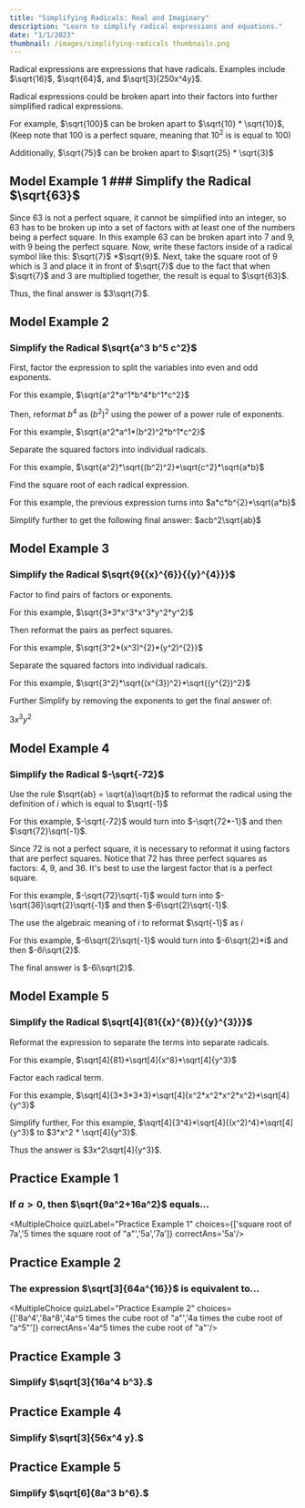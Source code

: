 ```yaml
---
title: "Simplifying Radicals: Real and Imaginary"
description: "Learn to simplify radical expressions and equations."
date: "1/1/2023"
thumbnail: /images/simplifying-radicals thumbnails.png
---
```

Radical expressions are expressions that have radicals. Examples include $\sqrt{16}$, $\sqrt{64}$, and $\sqrt[3]{250x^4y}$.

Radical expressions could be broken apart into their factors into further simplified radical expressions.

For example, $\sqrt{100}$ can be broken apart to $\sqrt{10} * \sqrt{10}$, (Keep note that 100 is a perfect square, meaning that $10^2$ is is equal to $100$)

Additionally, $\sqrt{75}$ can be broken apart to $\sqrt{25} * \sqrt{3}$

## Model Example 1                             ### Simplify the Radical $\sqrt{63}$

Since $63$ is not a perfect square, it cannot be simplified into an integer, so $63$ has to be broken up into a set of factors with at least one of the numbers being a perfect square. In this example $63$ can be broken apart into $7$ and $9$, with $9$ being the perfect square. Now, write these factors inside of a radical symbol like this: $\sqrt{7}$ *$\sqrt{9}$. Next, take the square root of $9$ which is $3$ and place it in front of $\sqrt{7}$ due to the fact that when $\sqrt{7}$ and $3$ are multiplied together, the result is equal to $\sqrt{63}$.

Thus, the final answer is $3\sqrt{7}$.

## Model Example 2

### Simplify the Radical $\sqrt{a^3 b^5 c^2}$

First, factor the expression to split the variables into even and odd exponents.

For this example, $\sqrt{a^2*a^1*b^4*b^1*c^2}$

Then, reformat $b^4$ as $(b^2)^{2}$ using the power of a power rule of exponents.

For this example, $\sqrt{a^2*a^1*(b^2)^2*b^1*c^2}$

Separate the squared factors into individual radicals.

For this example, $\sqrt{a^2}*\sqrt{(b^2)^2}*\sqrt{c^2}*\sqrt{a*b}$

Find the square root of each radical expression.

For this example, the previous expression turns into $a*c*b^{2}*\sqrt{a*b}$

Simplify further to get the following final answer: $acb^2\sqrt{ab}$

## Model Example 3

### Simplify the Radical $\sqrt{9{{x}^{6}}{{y}^{4}}}$

Factor to find pairs of factors or exponents.

For this example, $\sqrt{3*3*x^3*x^3*y^2*y^2}$

Then reformat the pairs as perfect squares.

For this example, $\sqrt{3^2*(x^3)^{2}*(y^2)^{2}}$

Separate the squared factors into individual radicals.

For this example, $\sqrt{3^2}*\sqrt{(x^{3})^2}*\sqrt{(y^{2})^2}$

Further Simplify by removing the exponents to get the final answer of:

$3x^3 y^2$

## Model Example 4

### Simplify the Radical $-\sqrt{-72}$

Use the rule $\sqrt{ab} = \sqrt{a}\sqrt{b}$ to reformat the radical using the definition of $i$ which is equal to $\sqrt{-1}$

For this example, $-\sqrt{-72}$ would turn into $-\sqrt{72*-1}$ and then $\sqrt{72}\sqrt{-1}$.

Since 72 is not a perfect square, it is necessary to reformat it using factors that are perfect squares. Notice that 72 has three perfect squares as factors: 4, 9, and 36. It's best to use the largest factor that is a perfect square.

For this example, $-\sqrt{72}\sqrt{-1}$ would turn into $-\sqrt{36}\sqrt{2}\sqrt{-1}$ and then $-6\sqrt{2}\sqrt{-1}$.

The use the algebraic meaning of $i$ to reformat $\sqrt{-1}$ as $i$

For this example, $-6\sqrt{2}\sqrt{-1}$ would turn into $-6\sqrt{2}*i$ and then $-6i\sqrt{2}$.

The final answer is $-6i\sqrt{2}$.

## Model Example 5

### Simplify the Radical $\sqrt[4]{81{{x}^{8}}{{y}^{3}}}$

Reformat the expression to separate the terms into separate radicals.

For this example, $\sqrt[4]{81}*\sqrt[4]{x^8}*\sqrt[4]{y^3}$

Factor each radical term.

For this example, $\sqrt[4]{3*3*3*3}*\sqrt[4]{x^2*x^2*x^2*x^2}*\sqrt[4]{y^3}$

Simplify further, For this example, $\sqrt[4]{3^4}*\sqrt[4]{(x^2)^4}*\sqrt[4]{y^3}$ to $3*x^2 * \sqrt[4]{y^3}$.

Thus the answer is $3x^2\sqrt[4]{y^3}$.

## Practice Example 1

### If $a > 0$, then $\sqrt{9a^2+16a^2}$ equals...

<DesmosCalc divID="zxcvzxvcv"/>

<MultipleChoice quizLabel="Practice Example 1" choices={['square root of 7a','5 times the square root of "a"','5a','7a']} correctAns='5a'/>                                                                                                                    

## Practice Example 2                                                          

### The expression $\sqrt[3]{64a^{16}}$ is equivalent to...

<DesmosCalc divID="cvnbnvnv"/>                                                          

<MultipleChoice quizLabel="Practice Example 2" choices={['8a^4','8a^8','4a^5 times the cube root of "a"','4a times the cube root of "a^5"']} correctAns='4a^5 times the cube root of "a"'/>

## Practice Example 3                                                          

### Simplify $\sqrt[3]{16a^4 b^3}.$                                                          

<DesmosCalc divID="sfasdsfdfd"/>                                                          

<ShortResponse quizLabel="Practice Example 3" regex="^(?=.*2)(?=.*a)(?=.*b)(?=.*2a).+" />                                                                                       

## Practice Example 4                                                          

### Simplify $\sqrt[3]{56x^4 y}.$                                                          

<DesmosCalc divID="jhgjjhgfhj"/>                                                          

<ShortResponse quizLabel="Practice Example 4" regex="^(?=.*2)(?=.*x)(?=.*7)(?=.*y).+" />                                                          

## Practice Example 5                                                           

### Simplify $\sqrt[6]{8a^3 b^6}.$                                                          

<DesmosCalc divID="545654546"/>                                                          

<ShortResponse quizLabel="Practice Example 5" regex="^(?=.*b)(?=.*8)(?=.*a)(?=.*3).+" />